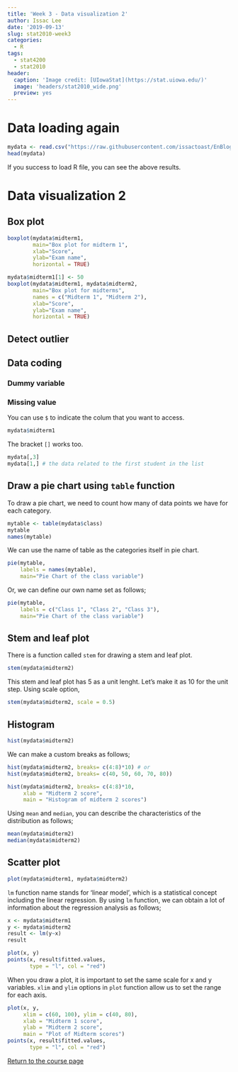 ```yaml
---
title: 'Week 3 - Data visualization 2'
author: Issac Lee
date: '2019-09-13'
slug: stat2010-week3
categories:
  - R
tags:
  - stat4200
  - stat2010
header:
  caption: 'Image credit: [UIowaStat](https://stat.uiowa.edu/)'
  image: 'headers/stat2010_wide.png'
  preview: yes
---
```


# Data loading again

```r
mydata <- read.csv("https://raw.githubusercontent.com/issactoast/EnBlog/master/static/files/stat2010/examscore.csv", header = TRUE)
head(mydata)
```

If you success to load R file, you can see the above results.

# Data visualization 2

## Box plot

```r
boxplot(mydata$midterm1,
        main="Box plot for midterm 1",
        xlab="Score",
        ylab="Exam name",
        horizontal = TRUE)
```

```r
mydata$midterm1[1] <- 50
boxplot(mydata$midterm1, mydata$midterm2,
        main="Box plot for midterms",
        names = c("Midterm 1", "Midterm 2"),
        xlab="Score",
        ylab="Exam name",
        horizontal = TRUE)
```


## Detect outlier

## Data coding

### Dummy variable
 
### Missing value



You can use `$` to indicate the colum that you want to access.

```r
mydata$midterm1
```

The bracket `[]` works too.

```r
mydata[,3]
mydata[1,] # the data related to the first student in the list
```

## Draw a pie chart using `table` function

To draw a pie chart, we need to count how many of data points we have for each category.

```r
mytable <- table(mydata$class)
mytable
names(mytable)
```

We can use the name of table as the categories itself in pie chart. 

```r
pie(mytable, 
    labels = names(mytable),
    main="Pie Chart of the class variable")
```

Or, we can define our own name set as follows;

```r
pie(mytable, 
    labels = c("Class 1", "Class 2", "Class 3"),
    main="Pie Chart of the class variable")
```


## Stem and leaf plot

There is a function called `stem` for drawing a stem and leaf plot.

```r
stem(mydata$midterm2)
```

This stem and leaf plot has 5 as a unit lenght. Let's make it as 10 for the unit step. Using scale option, 

```r
stem(mydata$midterm2, scale = 0.5)
```

## Histogram

```r
hist(mydata$midterm2)
```

We can make a custom breaks as follows;

```r
hist(mydata$midterm2, breaks= c(4:8)*10) # or
hist(mydata$midterm2, breaks= c(40, 50, 60, 70, 80))
```

```r
hist(mydata$midterm2, breaks= c(4:8)*10,
     xlab = "Midterm 2 score",
     main = "Histogram of midterm 2 scores")
```

Using `mean` and `median`, you can describe the characteristics of the distribution as follows;

```r
mean(mydata$midterm2)
median(mydata$midterm2)
```


## Scatter plot

```r
plot(mydata$midterm1, mydata$midterm2)
```

`lm` function name stands for 'linear model', which is a statistical concept including the linear regression. By using `lm` function, we can obtain a lot of information about the regression analysis as follows;

```r
x <- mydata$midterm1
y <- mydata$midterm2
result <- lm(y~x)
result
```


```r
plot(x, y)
points(x, result$fitted.values,
       type = "l", col = "red")
```

When you draw a plot, it is important to set the same scale for x and y variables. `xlim` and `ylim` options in `plot` function allow us to set the range for each axis. 
 
```r
plot(x, y,
     xlim = c(60, 100), ylim = c(40, 80),
     xlab = "Midterm 1 score", 
     ylab = "Midterm 2 score",
     main = "Plot of Midterm scores")
points(x, result$fitted.values,
       type = "l", col = "red")
```

<a href="https://theissaclee.com/post/stat2010/" target="_self">Return to the course page</a>


